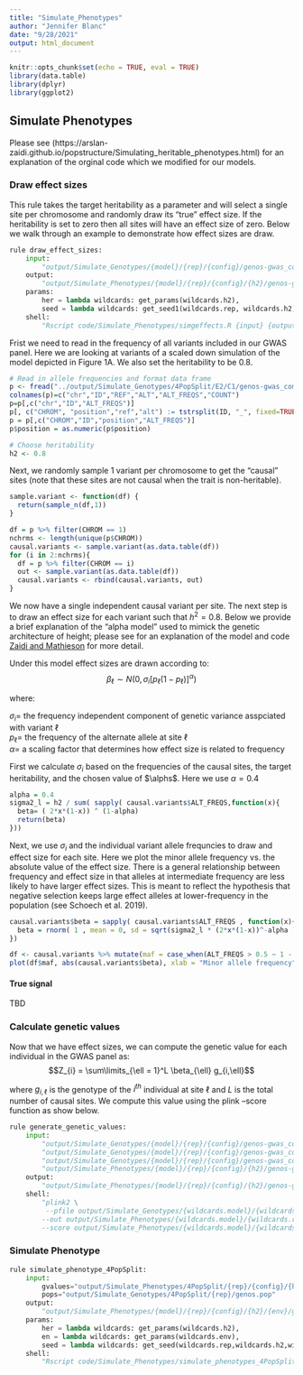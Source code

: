 ```yaml
---
title: "Simulate_Phenotypes"
author: "Jennifer Blanc"
date: "9/28/2021"
output: html_document
---
```


```r
knitr::opts_chunk$set(echo = TRUE, eval = TRUE)
library(data.table)
library(dplyr)
library(ggplot2)
```

## Simulate Phenotypes 

Please see (https://arslan-zaidi.github.io/popstructure/Simulating_heritable_phenotypes.html) for an explanation of the orginal code which we modified for our models.  

### Draw effect sizes  

This rule takes the target heritability as a parameter and will select a single site per chromosome and randomly draw its "true" effect size. If the heritability is set to zero then all sites will have an effect size of zero. Below we walk through an example to demonstrate how effect sizes are draw. 

```python
rule draw_effect_sizes:
    input:
        "output/Simulate_Genotypes/{model}/{rep}/{config}/genos-gwas_common.afreq"
    output:
        "output/Simulate_Phenotypes/{model}/{rep}/{config}/{h2}/genos-gwas_common.effects.txt"
    params:
        her = lambda wildcards: get_params(wildcards.h2),
        seed = lambda wildcards: get_seed1(wildcards.rep, wildcards.h2)
    shell:
        "Rscript code/Simulate_Phenotypes/simgeffects.R {input} {output} {params.her} 0.4 {params.seed}"
```

Frist we need to read in the frequency of all variants included in our GWAS panel. Here we are looking at variants of a scaled down simulation of the model depicted in Figure 1A. We also set the heritability to be 0.8.  
```r
# Read in allele frequencies and format data frame 
p <- fread("../output/Simulate_Genotypes/4PopSplit/E2/C1/genos-gwas_common.afreq")
colnames(p)=c("chr","ID","REF","ALT","ALT_FREQS","COUNT")
p=p[,c("chr","ID","ALT_FREQS")]
p[, c("CHROM", "position","ref","alt") := tstrsplit(ID, "_", fixed=TRUE)]
p = p[,c("CHROM","ID","position","ALT_FREQS")]
p$position = as.numeric(p$position)

# Choose heritability 
h2 <- 0.8
```

Next, we randomly sample 1 variant per chromosome to get the "causal" sites (note that these sites are not causal when the trait is non-heritable).
```r
sample.variant <- function(df) {
  return(sample_n(df,1))
}

df = p %>% filter(CHROM == 1)
nchrms <- length(unique(p$CHROM))
causal.variants <- sample.variant(as.data.table(df))
for (i in 2:nchrms){
  df = p %>% filter(CHROM == i)
  out <- sample.variant(as.data.table(df))
  causal.variants <- rbind(causal.variants, out)
}
```

We now have a single independent causal variant per site. The next step is to draw an effect size for each variant such that $h^2 = 0.8$. Below we provide a brief explanation of the "alpha model" used to mimick the genetic architecture of height; please see for an explanation of the model and code [Zaidi and Mathieson](https://arslan-zaidi.github.io/popstructure/Simulating_heritable_phenotypes.html) for more detail.

Under this model effect sizes are drawn according to:  
$$\beta_{\ell} \sim N(0, \sigma_{i} [p_{\ell} (1-p_{\ell})]^\alpha )$$

where: 

$\sigma_{i} =$ the frequency independent component of genetic variance asspciated with variant $\ell$  
$p_{\ell} =$ the frequency of the alternate allele at site $\ell$  
$\alpha =$ a scaling factor that determines how effect size is related to frequency  

First we calculate $\sigma_{i}$ based on the frequencies of the causal sites, the target heritability, and the chosen value of $\alphs$. Here we use $\alpha = 0.4$
```r
alpha = 0.4
sigma2_l = h2 / sum( sapply( causal.variants$ALT_FREQS,function(x){
  beta= ( 2*x*(1-x)) ^ (1-alpha)
  return(beta)
}))
```

Next, we use $\sigma_{i}$ and the individual variant allele frequncies to draw and effect size for each site. Here we plot the minor allele frequency vs. the absolute value of the effect size. There is a general relationship between frequency and effect size in that alleles at intermediate frequency are less likely to have larger effect sizes. This is meant to reflect the hypothesis that negative selection keeps large effect alleles at lower-frequency in the population (see Schoech et al. 2019). 
```r
causal.variants$beta = sapply( causal.variants$ALT_FREQS , function(x){
  beta = rnorm( 1 , mean = 0, sd = sqrt(sigma2_l * (2*x*(1-x))^-alpha ))
})

df <- causal.variants %>% mutate(maf = case_when(ALT_FREQS > 0.5 ~ 1 - ALT_FREQS, ALT_FREQS <= 0.5 ~ ALT_FREQS))
plot(df$maf, abs(causal.variants$beta), xlab = "Minor allele frequency", ylab = "|Effect Size|", pch = 19 , col = "navy") 
```

#### True signal

TBD

### Calculate genetic values  

Now that we have effect sizes, we can compute the genetic value for each individual in the GWAS panel as:  
$$Z_{i} = \sum\limits_{\ell = 1}^L \beta_{\ell} g_{i,\ell}$$

where $g_{i,\ell}$ is the genotype of the $i^{th}$ individual at site $\ell$ and $L$ is the total number of causal sites. We compute this value using the plink --score function as show below.  

```python
rule generate_genetic_values:
    input:
        "output/Simulate_Genotypes/{model}/{rep}/{config}/genos-gwas_common.psam",
        "output/Simulate_Genotypes/{model}/{rep}/{config}/genos-gwas_common.pvar",
        "output/Simulate_Genotypes/{model}/{rep}/{config}/genos-gwas_common.pgen",
        "output/Simulate_Phenotypes/{model}/{rep}/{config}/{h2}/genos-gwas_common.effects.txt"
    output:
        "output/Simulate_Phenotypes/{model}/{rep}/{config}/{h2}/genos-gwas_common.gvalue.sscore"
    shell:
        "plink2 \
	     --pfile output/Simulate_Genotypes/{wildcards.model}/{wildcards.rep}/{wildcards.config}/genos-gwas_common \
        --out output/Simulate_Phenotypes/{wildcards.model}/{wildcards.rep}/{wildcards.config}/{wildcards.h2}/genos-gwas_common.gvalue \
		--score output/Simulate_Phenotypes/{wildcards.model}/{wildcards.rep}/{wildcards.config}/{wildcards.h2}/genos-gwas_common.effects.txt cols=dosagesum,scoresums"
```

### Simulate Phenotype  

```python
rule simulate_phenotype_4PopSplit:
    input:
        gvalues="output/Simulate_Phenotypes/4PopSplit/{rep}/{config}/{h2}/genos-gwas_common.gvalue.sscore",
        pops="output/Simulate_Genotypes/4PopSplit/{rep}/genos.pop"
    output:
        "output/Simulate_Phenotypes/{model}/{rep}/{config}/{h2}/{env}/genos-gwas_common.phenos.txt"
    params:
        her = lambda wildcards: get_params(wildcards.h2),
        en = lambda wildcards: get_params(wildcards.env),
        seed = lambda wildcards: get_seed(wildcards.rep,wildcards.h2,wildcards.env)
    shell:
        "Rscript code/Simulate_Phenotypes/simulate_phenotypes_4PopSplit_meanshift.R {input.gvalues} {input.pops} {output} {params.her} {params.en} {params.seed}"
```


